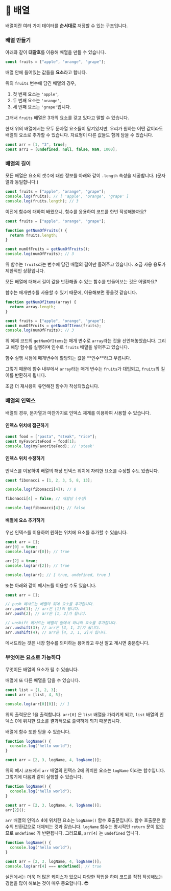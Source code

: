 # 📗 배열

배열이란 여러 가지 데이터를 **순서대로** 저장할 수 있는 구조입니다.

### 배열 만들기

아래와 같이 **대괄호**를 이용해 배열을 만들 수 있습니다.

```javascript copy
const fruits = ["apple", "orange", "grape"];
```

배열 안에 들어있는 값들을 **요소**라고 합니다.

위의 `fruits` 변수에 담긴 배열의 경우,

1. 첫 번째 요소는 `'apple'`,&#x20;
2. 두 번째 요소는 `'orange'`,
3. 세 번째 요소는 `'grape'`입니다.

그래서 `fruits` 배열은 3개의 요소를 갖고 있다고 말할 수 있습니다.

현재 위의 배열에서는 모두 문자열 요소들이 담겨있지만, 우리가 원하는 어떤 값이라도 배열의 요소로 추가할 수 있습니다. 자료형이 다른 값들도 함께 담을 수 있습니다.

```javascript copy
const arr = [1, "3", true];
const arr1 = [undefined, null, false, NaN, 1000];
```

### 배열의 길이

모든 배열은 요소의 갯수에 대한 정보를 아래와 같이 `.length` 속성을 제공합니다. (문자열과 동일합니다.)

```javascript copy
const fruits = ["apple", "orange", "grape"];
console.log(fruits); // [ 'apple', 'orange', 'grape' ]
console.log(fruits.length); // 3
```

이전에 함수에 대하여 배웠으니, 함수를 응용하여 코드를 한번 작성해볼까요?

```javascript copy
const fruits = ["apple", "orange", "grape"];

function getNumOfFruits() {
  return fruits.length;
}

const numOfFruits = getNumOfFruits();
console.log(numOfFruits); // 3
```

위 함수는 `fruits`라는 변수에 담긴 배열의 길이만 돌려주고 있습니다. 조금 사용 용도가 제한적인 상황입니다.

모든 배열에 대해서 길이 값을 반환해줄 수 있는 함수를 만들어보는 것은 어떨까요?

함수는 매개변수를 사용할 수 있기 때문에, 이용해보면 좋을것 같습니다.

```javascript copy
function getNumOfItems(array) {
  return array.length;
}

const fruits = ["apple", "orange", "grape"];
const numOfFruits = getNumOfItems(fruits);
console.log(numOfFruits); // 3
```

위 예제 코드의 `getNumOfItems`는 매개 변수로 `array`라는 것을 선언해놓았습니다. 그리고 해당 함수를 실행하며 인수로 `fruits` 배열을 넣어주고 있습니다.

<Callout>
  함수 실행 시점에 매개변수에 할당되는 값을 **인수**라고 부릅니다.
</Callout>

그렇기 때문에 함수 내부에서 `array`라는 매개 변수는 `fruits`가 대입되고, `fruits`의 길이를 반환하게 됩니다.

조금 더 재사용이 유연해진 함수가 작성되었습니다.

### 배열의 인덱스

배열의 경우, 문자열과 마찬가지로 인덱스 체계를 이용하여 사용할 수 있습니다.

#### 인덱스 위치에 접근하기

```javascript copy
const food = ["pasta", "steak", "rice"];
const myFavoriteFood = food[1];
console.log(myFavoriteFood); // 'steak'
```

#### 인덱스 위치 수정하기

인덱스를 이용하여 배열의 해당 인덱스 위치에 자리한 요소를 수정할 수도 있습니다.

```javascript copy
const fibonacci = [1, 2, 3, 5, 8, 13];

console.log(fibonacci[4]); // 8

fibonacci[4] = false; // 재할당 (수정)

console.log(fibonacci[4]); // false
```

#### 배열에 요소 추가하기

우선 인덱스를 이용하여 원하는 위치에 요소를 추가할 수 있습니다.

```javascript copy
const arr = [];
arr[0] = true;
console.log(arr[0]); // true

arr[2] = true;
console.log(arr[2]); // true

console.log(arr); // [ true, undefined, true ]
```

또는 아래와 같이 메서드를 이용할 수도 있습니다.

```javascript copy
const arr = [];

// push 메서드는 배열의 뒤에 요소를 추가합니다.
arr.push(1); // arr은 [1]이 됩니다.
arr.push(2); // arr은 [1, 2]가 됩니다.

// unshift 메서드는 배열의 앞에서 하나의 요소를 추가합니다.
arr.unshift(3); // arr은 [3, 1, 2]가 됩니다.
arr.unshift(4); // arr은 [4, 3, 1, 2]가 됩니다.
```

<Callout>
  메서드라는 것은 내장 함수를 의미하는 용어라고 우선 알고 계시면 충분합니다.
</Callout>

### 무엇이든 요소로 가능하다

무엇이든 배열의 요소가 될 수 있습니다.

배열에 또 다른 배열을 담을 수 있습니다.

```javascript copy
const list = [1, 2, 3];
const arr = [list, 4, 5];

console.log(arr[0][0]); // 1
```

위의 출력문은 1을 출력합니다. `arr[0]` 은 `list` 배열을 가리키게 되고, `list` 배열의 인덱스 0에 위치한 요소를 결과적으로 출력하게 되기 때문입니다.

배열에 함수 또한 담을 수 있습니다.

```javascript copy
function logName() {
  console.log("hello world");
}

const arr = [2, 3, logName, 4, logName()];
```

위의 예시 코드에서 `arr` 배열의 인덱스 2에 위치한 요소는 `logName` 이라는 함수입니다. 그렇기에 다음과 같이 실행할 수 있습니다.

```javascript copy
function logName() {
  console.log("hello world");
}

const arr = [2, 3, logName, 4, logName()];
arr[2]();
```

`arr` 배열의 인덱스 4에 위치한 요소는 `logName()` 함수 호출문입니다. 함수 호출문은 함수의 반환값으로 대체되는 것과 같습니다. `logName` 함수는 명시적인 `return` 문이 없으므로 `undefined` 가 반환됩니다. 그러므로, `arr[4]` 는 `undefined` 입니다.

```javascript copy
function logName() {
  console.log("hello world");
}

const arr = [2, 3, logName, 4, logName()];
console.log(arr[4] === undefined); // true
```

실전에서는 더욱 더 많은 케이스가 있으니 다양한 작업을 하며 코드를 직접 작성해보는 경험을 많이 해보는 것이 매우 중요합니다. 😎
